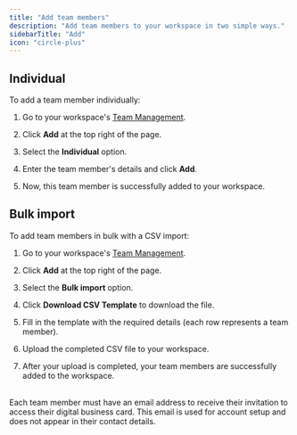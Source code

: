 ```yaml
---
title: "Add team members"
description: "Add team members to your workspace in two simple ways."
sidebarTitle: "Add"
icon: "circle-plus"
---
```


## Individual

To add a team member individually:

1. Go to your workspace's [Team Management](https://tapify.app/).

2. Click **Add** at the top right of the page.

3. Select the **Individual** option.

4. Enter the team member's details and click **Add**.

5. Now, this team member is successfully added to your workspace.

## Bulk import

To add team members in bulk with a CSV import:

1. Go to your workspace's [Team Management](https://tapify.app/).

2. Click **Add** at the top right of the page.

3. Select the **Bulk import** option.

4. Click **Download CSV Template** to download the file.

5. Fill in the template with the required details (each row represents a team member).

6. Upload the completed CSV file to your workspace.

7. After your upload is completed, your team members are successfully added to the workspace.

<br />

<Note>
  Each team member must have an email address to receive their invitation to access their digital business card. This email is used for account setup and does not appear in their contact details.
</Note>